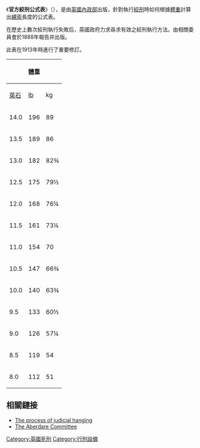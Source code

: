{{死刑}}
《'''官方絞刑公式表'''》（{{lang|en|''Official Table of Drops''}}），是由[[英國內政部|英國內政部]]出版，針對執行[[絞刑|絞刑]]時如何根據[[體重|體重]]計算出[[繩索|繩索]]長度的公式表。

在歷史上數次絞刑執行失敗后，英國政府力求尋求有效之絞刑執行方法。由相關委員會於1888年報告并出版。 

此表在1913年時進行了重要修訂。

{| class="wikitable" style="text-align:center"
|-
! colspan=3 | 體重
! colspan=2 | 1888-1913 絞刑
! colspan=2 | 現代絞刑
|-
! [[英石|英石]] !! [[磅|lb]] !! kg
! ft !! cm
! ft !! cm
|-
| 14.0 || 196 || 89
| 8′0" || 244
| 5′5" || 165
|-
| 13.5 || 189 || 86
| 8′2" || 249
| 5′6" || 168
|-
| 13.0 || 182 || 82¾
| 8′4" || 254
| 5′8" || 173
|-	 
| 12.5 || 175 || 79½
| 8′6" || 259
| 5′11" || 180
|-	 
| 12.0 || 168 || 76¼
| 8′8" || 264
| 6′1" || 185
|-
| 11.5 || 161 || 73¼
| 8′10" || 269
| 6′4" || 193
|-
| 11.0 || 154 || 70
| 9′0" || 274
| 6′6" || 198
|-
| 10.5 || 147 || 66¾
| 9′2" || 279
| 6′8" || 203
|-
| 10.0 || 140 || 63¾
| 9′4" || 284
| 7′1" || 215
|-
| 9.5 || 133 || 60½
| 9′6" || 290
| 7′5" || 226
|-
| 9.0 || 126 || 57¼
| 9′8" || 295
| 7′7" || 231
|-
| 8.5 || 119 || 54
| 9′10" || 300
| 7′9" || 236
|-
| 8.0 || 112 || 51
| 10′0" || 305
| 8′0" || 244
|}

==相關鏈接==
*[https://www.webcitation.org/60oeEquYX?url=http://www.capitalpunishmentuk.org/hanging2.html The process of judicial hanging]
*[http://www.capitalpunishmentuk.org/aberdare.html The Aberdare Committee]{{Wayback|url=http://www.capitalpunishmentuk.org/aberdare.html |date=20110706012351 }}

[[Category:英國死刑|Category:英國死刑]]
[[Category:行刑設備|Category:行刑設備]]

{{crime-stub}}